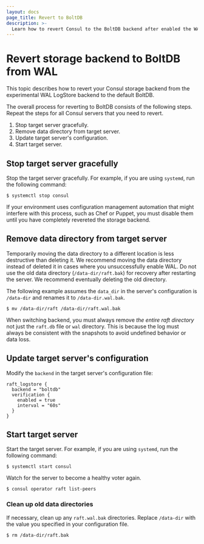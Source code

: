 ```yaml
---
layout: docs
page_title: Revert to BoltDB
description: >-
  Learn how to revert Consul to the BoltDB backend after enabled the WAL (write-ahead log) LogStore backend shipped in Consul 1.15.
---
```


# Revert storage backend to BoltDB from WAL 

This topic describes how to revert your Consul storage backend from the experimental WAL LogStore backend to the default BoltDB.

The overall process for reverting to BoltDB consists of the following steps. Repeat the steps for all Consul servers that you need to revert.

1. Stop target server gracefully.
1. Remove data directory from target server.
1. Update target server's configuration.
1. Start target server.

## Stop target server gracefully

Stop the target server gracefully. For example, if you are using `systemd`, 
run the following command:

```shell-session
$ systemctl stop consul
```

If your environment uses configuration management automation that might interfere with this process, such as Chef or Puppet, you must disable them until you have completely revereted the storage backend.

## Remove data directory from target server

Temporarily moving the data directory to a different location is less destructive than deleting it. We recommend moving the data directory instead of deleted it in cases where you unsuccessfully enable WAL. Do not use the old data directory (`/data-dir/raft.bak`) for recovery after restarting the server. We recommend eventually deleting the old directory.

The following example assumes the `data_dir` in the server's configuration is `/data-dir` and renames it to `/data-dir.wal.bak`.

```shell-session
$ mv /data-dir/raft /data-dir/raft.wal.bak
```

When switching backend, you must always remove _the entire raft directory_ not just the `raft.db` file or `wal` directory. This is because the log must always be consistent with the snapshots to avoid undefined behavior or data loss.

## Update target server's configuration

Modify the `backend` in the target server's configuration file:

```hcl
raft_logstore {
  backend = "boltdb"
  verification {
    enabled = true
    interval = "60s"
  }
}
```

## Start target server

Start the target server. For example, if you are using `systemd`, run the following command:

```shell-session
$ systemctl start consul
```

Watch for the server to become a healthy voter again.

```shell-session
$ consul operator raft list-peers
```

### Clean up old data directories

If necessary, clean up any `raft.wal.bak` directories. Replace `/data-dir` with the value you specified in your configuration file.

```shell-session
$ rm /data-dir/raft.bak
```